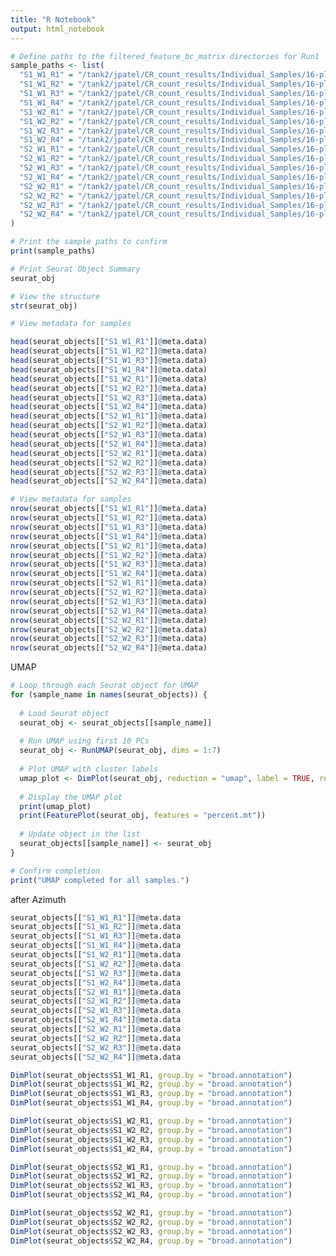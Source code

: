 ```yaml
---
title: "R Notebook"
output: html_notebook
---
```




```r

# Define paths to the filtered_feature_bc_matrix directories for Run1
sample_paths <- list(
  "S1_W1_R1" = "/tank2/jpatel/CR_count_results/Individual_Samples/16-plex_Bal_run8_CRC/S1_W1_R1_count/outs/filtered_feature_bc_matrix",
  "S1_W1_R2" = "/tank2/jpatel/CR_count_results/Individual_Samples/16-plex_Bal_run8_CRC/S1_W1_R2_count/outs/filtered_feature_bc_matrix",
  "S1_W1_R3" = "/tank2/jpatel/CR_count_results/Individual_Samples/16-plex_Bal_run8_CRC/S1_W1_R3_count/outs/filtered_feature_bc_matrix",
  "S1_W1_R4" = "/tank2/jpatel/CR_count_results/Individual_Samples/16-plex_Bal_run8_CRC/S1_W1_R4_count/outs/filtered_feature_bc_matrix",
  "S1_W2_R1" = "/tank2/jpatel/CR_count_results/Individual_Samples/16-plex_Bal_run8_CRC/S1_W2_R1_count/outs/filtered_feature_bc_matrix",
  "S1_W2_R2" = "/tank2/jpatel/CR_count_results/Individual_Samples/16-plex_Bal_run8_CRC/S1_W2_R2_count/outs/filtered_feature_bc_matrix",
  "S1_W2_R3" = "/tank2/jpatel/CR_count_results/Individual_Samples/16-plex_Bal_run8_CRC/S1_W2_R3_count/outs/filtered_feature_bc_matrix",
  "S1_W2_R4" = "/tank2/jpatel/CR_count_results/Individual_Samples/16-plex_Bal_run8_CRC/S1_W2_R4_count/outs/filtered_feature_bc_matrix",
  "S2_W1_R1" = "/tank2/jpatel/CR_count_results/Individual_Samples/16-plex_Bal_run8_CRC/S2_W1_R1_count/outs/filtered_feature_bc_matrix",
  "S2_W1_R2" = "/tank2/jpatel/CR_count_results/Individual_Samples/16-plex_Bal_run8_CRC/S2_W1_R2_count/outs/filtered_feature_bc_matrix",
  "S2_W1_R3" = "/tank2/jpatel/CR_count_results/Individual_Samples/16-plex_Bal_run8_CRC/S2_W1_R3_count/outs/filtered_feature_bc_matrix",
  "S2_W1_R4" = "/tank2/jpatel/CR_count_results/Individual_Samples/16-plex_Bal_run8_CRC/S2_W1_R4_count/outs/filtered_feature_bc_matrix",
  "S2_W2_R1" = "/tank2/jpatel/CR_count_results/Individual_Samples/16-plex_Bal_run8_CRC/S2_W2_R1_count/outs/filtered_feature_bc_matrix",
  "S2_W2_R2" = "/tank2/jpatel/CR_count_results/Individual_Samples/16-plex_Bal_run8_CRC/S2_W2_R2_count/outs/filtered_feature_bc_matrix",
  "S2_W2_R3" = "/tank2/jpatel/CR_count_results/Individual_Samples/16-plex_Bal_run8_CRC/S2_W2_R3_count/outs/filtered_feature_bc_matrix",
  "S2_W2_R4" = "/tank2/jpatel/CR_count_results/Individual_Samples/16-plex_Bal_run8_CRC/S2_W2_R4_count/outs/filtered_feature_bc_matrix"
)

# Print the sample paths to confirm
print(sample_paths)

```



```r

# Print Seurat Object Summary
seurat_obj

# View the structure
str(seurat_obj)

# View metadata for samples

head(seurat_objects[["S1_W1_R1"]]@meta.data)
head(seurat_objects[["S1_W1_R2"]]@meta.data)
head(seurat_objects[["S1_W1_R3"]]@meta.data)
head(seurat_objects[["S1_W1_R4"]]@meta.data)
head(seurat_objects[["S1_W2_R1"]]@meta.data)
head(seurat_objects[["S1_W2_R2"]]@meta.data)
head(seurat_objects[["S1_W2_R3"]]@meta.data)
head(seurat_objects[["S1_W2_R4"]]@meta.data)
head(seurat_objects[["S2_W1_R1"]]@meta.data)
head(seurat_objects[["S2_W1_R2"]]@meta.data)
head(seurat_objects[["S2_W1_R3"]]@meta.data)
head(seurat_objects[["S2_W1_R4"]]@meta.data)
head(seurat_objects[["S2_W2_R1"]]@meta.data)
head(seurat_objects[["S2_W2_R2"]]@meta.data)
head(seurat_objects[["S2_W2_R3"]]@meta.data)
head(seurat_objects[["S2_W2_R4"]]@meta.data)

```



```r

# View metadata for samples
nrow(seurat_objects[["S1_W1_R1"]]@meta.data)
nrow(seurat_objects[["S1_W1_R2"]]@meta.data)
nrow(seurat_objects[["S1_W1_R3"]]@meta.data)
nrow(seurat_objects[["S1_W1_R4"]]@meta.data)
nrow(seurat_objects[["S1_W2_R1"]]@meta.data)
nrow(seurat_objects[["S1_W2_R2"]]@meta.data)
nrow(seurat_objects[["S1_W2_R3"]]@meta.data)
nrow(seurat_objects[["S1_W2_R4"]]@meta.data)
nrow(seurat_objects[["S2_W1_R1"]]@meta.data)
nrow(seurat_objects[["S2_W1_R2"]]@meta.data)
nrow(seurat_objects[["S2_W1_R3"]]@meta.data)
nrow(seurat_objects[["S2_W1_R4"]]@meta.data)
nrow(seurat_objects[["S2_W2_R1"]]@meta.data)
nrow(seurat_objects[["S2_W2_R2"]]@meta.data)
nrow(seurat_objects[["S2_W2_R3"]]@meta.data)
nrow(seurat_objects[["S2_W2_R4"]]@meta.data)


```



############################## UMAP ############################################


```r


# Loop through each Seurat object for UMAP
for (sample_name in names(seurat_objects)) {
  
  # Load Seurat object
  seurat_obj <- seurat_objects[[sample_name]]
  
  # Run UMAP using first 10 PCs
  seurat_obj <- RunUMAP(seurat_obj, dims = 1:7)
  
  # Plot UMAP with cluster labels
  umap_plot <- DimPlot(seurat_obj, reduction = "umap", label = TRUE, repel = TRUE) + ggtitle(paste0("UMAP Plot - ", sample_name))
  
  # Display the UMAP plot
  print(umap_plot)
  print(FeaturePlot(seurat_obj, features = "percent.mt"))
  
  # Update object in the list
  seurat_objects[[sample_name]] <- seurat_obj
}

# Confirm completion
print("UMAP completed for all samples.")

```




############################### after Azimuth ##################################


```r

seurat_objects[["S1_W1_R1"]]@meta.data
seurat_objects[["S1_W1_R2"]]@meta.data
seurat_objects[["S1_W1_R3"]]@meta.data
seurat_objects[["S1_W1_R4"]]@meta.data
seurat_objects[["S1_W2_R1"]]@meta.data
seurat_objects[["S1_W2_R2"]]@meta.data
seurat_objects[["S1_W2_R3"]]@meta.data
seurat_objects[["S1_W2_R4"]]@meta.data
seurat_objects[["S2_W1_R1"]]@meta.data
seurat_objects[["S2_W1_R2"]]@meta.data
seurat_objects[["S2_W1_R3"]]@meta.data
seurat_objects[["S2_W1_R4"]]@meta.data
seurat_objects[["S2_W2_R1"]]@meta.data
seurat_objects[["S2_W2_R2"]]@meta.data
seurat_objects[["S2_W2_R3"]]@meta.data
seurat_objects[["S2_W2_R4"]]@meta.data


```




```r

DimPlot(seurat_objects$S1_W1_R1, group.by = "broad.annotation")
DimPlot(seurat_objects$S1_W1_R2, group.by = "broad.annotation")
DimPlot(seurat_objects$S1_W1_R3, group.by = "broad.annotation")
DimPlot(seurat_objects$S1_W1_R4, group.by = "broad.annotation")

DimPlot(seurat_objects$S1_W2_R1, group.by = "broad.annotation")
DimPlot(seurat_objects$S1_W2_R2, group.by = "broad.annotation")
DimPlot(seurat_objects$S1_W2_R3, group.by = "broad.annotation")
DimPlot(seurat_objects$S1_W2_R4, group.by = "broad.annotation")

DimPlot(seurat_objects$S2_W1_R1, group.by = "broad.annotation")
DimPlot(seurat_objects$S2_W1_R2, group.by = "broad.annotation")
DimPlot(seurat_objects$S2_W1_R3, group.by = "broad.annotation")
DimPlot(seurat_objects$S2_W1_R4, group.by = "broad.annotation")

DimPlot(seurat_objects$S2_W2_R1, group.by = "broad.annotation")
DimPlot(seurat_objects$S2_W2_R2, group.by = "broad.annotation")
DimPlot(seurat_objects$S2_W2_R3, group.by = "broad.annotation")
DimPlot(seurat_objects$S2_W2_R4, group.by = "broad.annotation")



```

